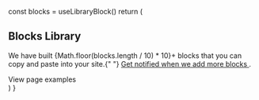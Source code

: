 
  const blocks = useLibraryBlock()
  return (
    <Section>
      <H1 m="0" fontWeight="extrabold">
        Blocks Library
      </H1>
      <P fontSize="xl|2xl" mt="2" mb="0">
        We have built {Math.floor(blocks.length / 10) * 10}+ blocks that you can
        copy and paste into your site.{" "}
        <A
          href="https://twitter.com/arshadcn"
          target="_blank"
          fontWeight="semibold"
        >
          Get notified when we add more blocks
        </A>
        .
      </P>
      <Div mt="4|6|8">
        <ButtonLink variant="link primary" to="/library/pages">
          View page examples <Icon name="arrow-right" ml="2" />
        </ButtonLink>
      </Div>
    </Section>
  )
}
